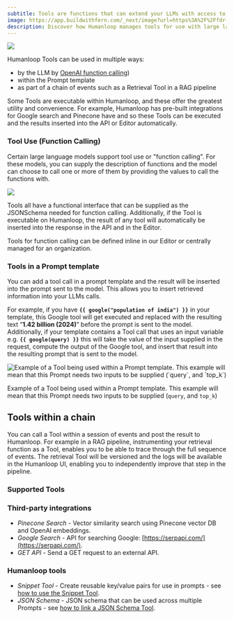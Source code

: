```yaml
---
subtitle: Tools are functions that can extend your LLMs with access to external data sources and enabling them to take actions.
image: https://app.buildwithfern.com/_next/image?url=https%3A%2F%2Ffdr-prod-docs-files-public.s3.amazonaws.com%2Fhttps%3A%2F%2Fhumanloop.docs.buildwithfern.com%2F2024-05-30T22%3A44%3A51.828Z%2Fassets%2Fimages%2Fd77fb52-Tools.png&w=1920&q=75
description: Discover how Humanloop manages tools for use with large language models (LLMs) with version control and rigorous evaluation for better performance.
---
```


<img src="../../assets/images/d77fb52-Tools.png" />

Humanloop Tools can be used in multiple ways:

- by the LLM by [OpenAI function calling](https://platform.openai.com/docs/guides/function-calling))
- within the Prompt template
- as part of a chain of events such as a Retrieval Tool in a RAG pipeline

Some Tools are executable within Humanloop, and these offer the greatest utility and convenience. For example, Humanloop has pre-built integrations for Google search and Pinecone have and so these Tools can be executed and the results inserted into the API or Editor automatically.

### Tool Use (Function Calling)

Certain large language models support tool use or "function calling". For these models, you can supply the description of functions and the model can choose to call one or more of them by providing the values to call the functions with.

<img src="../../assets/images/b8e1ce6-toolsimage.png" />

<br />

Tools all have a functional interface that can be supplied as the JSONSchema needed for function calling. Additionally, if the Tool is executable on Humanloop, the result of any tool will automatically be inserted into the response in the API and in the Editor.

Tools for function calling can be defined inline in our Editor or centrally managed for an organization.

### Tools in a Prompt template

You can add a tool call in a prompt template and the result will be inserted into the prompt sent to the model. This allows you to insert retrieved information into your LLMs calls.

For example, if you have **`{{ google("population of india") }}`** in your template, this Google tool will get executed and replaced with the resulting text “**1.42 billion (2024)**” before the prompt is sent to the model. Additionally, if your template contains a Tool call that uses an input variable e.g. **`{{ google(query) }}`** this will take the value of the input supplied in the request, compute the output of the Google tool, and insert that result into the resulting prompt that is sent to the model.

<img
  src="../../assets/images/4974396-image.png"
  alt="Example of a Tool being used within a Prompt template. This example will mean that this Prompt needs two inputs to be supplied (`query`, and `top_k`)"
/>

Example of a Tool being used within a Prompt template. This example will mean that this Prompt needs two inputs to be supplied (`query`, and `top_k`)

## Tools within a chain

You can call a Tool within a session of events and post the result to Humanloop. For example in a RAG pipeline, instrumenting your retrieval function as a Tool, enables you to be able to trace through the full sequence of events. The retrieval Tool will be versioned and the logs will be available in the Humanloop UI, enabling you to independently improve that step in the pipeline.

### Supported Tools

### Third-party integrations

- *Pinecone Search* - Vector similarity search using Pinecone vector DB and OpenAI embeddings.
- *Google Search* - API for searching Google: [https://serpapi.com/](https://serpapi.com/).
- *GET API* - Send a GET request to an external API.

### Humanloop tools

- *Snippet Tool* - Create reusable key/value pairs for use in prompts - see [how to use the Snippet Tool](/docs/v5/development/guides/reusable-snippets).
- *JSON Schema* - JSON schema that can be used across multiple Prompts - see [how to link a JSON Schema Tool](/docs/v5/development/guides/link-json-schema-tool).
